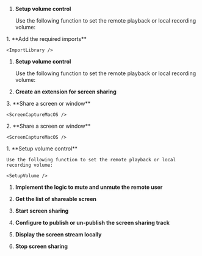 
<PlatformWrapper platform="macos">

1.  **Setup volume control**

    Use the following function to set the remote playback or local recording volume:

    <SetupVolume />
</PlatformWrapper>

<PlatformWrapper platform="ios">
1.  **Add the required imports**

    <ImportLibrary />

1.  **Setup volume control**

    Use the following function to set the remote playback or local recording volume:

    <SetupVolume />

1.  **Create an extension for screen sharing**

    <ExtensioniOS />

</PlatformWrapper>
<PlatformWrapper platform="macos">
3.  **Share a screen or window**

    <ScreenCaptureMacOS />
</PlatformWrapper>
<PlatformWrapper platform="macos">
2.  **Share a screen or window**

    <ScreenCaptureMacOS />

</PlatformWrapper>
<PlatformWrapper platform="unity">
1.  **Setup volume control**

    Use the following function to set the remote playback or local recording volume:

    <SetupVolume />

1. **Implement the logic to mute and unmute the remote user**

    <MuteRemoteUser/>

1. **Get the list of shareable screen**

    <ScreenList/>

1. **Start screen sharing**

    <ShareScreen/>

1. **Configure <Vg k="ENGINE" /> to publish or un-publish the screen sharing track**
 
    <PublishScreenTrack/>

1.  **Display the screen stream locally**

    <PreviewScreenTrack/>

1. **Stop screen sharing**

    <StopSharing/>
</PlatformWrapper>